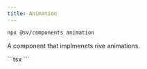 ```yaml
---
title: Animation
---
```




```bash
npx @sv/components animation
```

A component that implmenets rive animations.

<Example title="Example">
  <div slot="preview" class="aspect-square w-[200px]">
    <Animation client:load width={200} height={200} src="/sv-frontend-library/mono/loader.riv" />
  </div>
  <div slot="code">
    ```tsx
      <Animation width={200} height={200} src="/sv-frontend-library/mono/loader.riv" />
    ```
  </div>
</Example>

